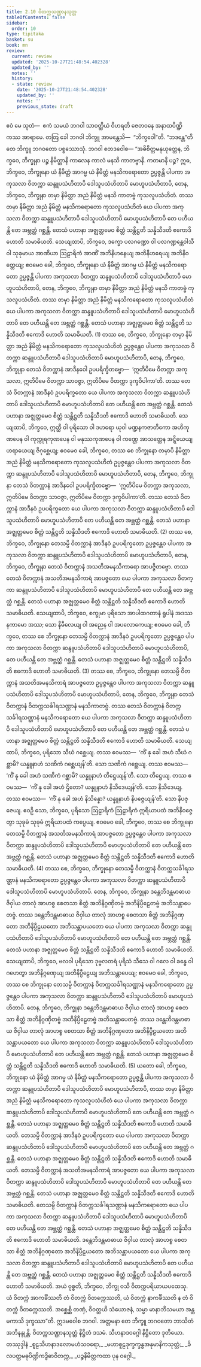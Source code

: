 ```yaml
---
title: 2.10 ဝိတက္ကသဏ္ဌာနသုတ္တ
tableOfContents: false
sidebar:
  order: 10
type: tipitaka
basket: su
book: mn
review:
  current: review
  updated: '2025-10-27T21:48:54.402328'
  updated_by: ''
  notes: ''
  history:
  - state: review
    date: '2025-10-27T21:48:54.402328'
    updated_by: ''
    notes: ''
    previous_state: draft
---
```



<ReviewStatus review={frontmatter.review} showDetails={true} />

<HypothesisAnnotation frontmatter={frontmatter} />

<DynamicBreadcrumb />

<Division number="216" book="mn" e="ch" v="24">

<Paragraph number="734" book="mn">
ဧဝံ မေ သုတံ—  ဧကံ သမယံ ဘဂဝါ သာဝတ္ထိယံ ဝိဟရတိ ဇေတဝနေ အနာထပိဏ္ဍိကဿ အာရာမေ. တတြ ခေါ ဘဂဝါ ဘိက္ခူ အာမန္တေသိ—  “ဘိက္ခဝေါ”တိ. “ဘဒန္တေ”တိ တေ ဘိက္ခူ ဘဂဝတော ပစ္စဿောသုံ. ဘဂဝါ ဧတဒဝေါစ—
</Paragraph>

<Paragraph number="735" book="mn">
“အဓိစိတ္တမနုယုတ္တေန, ဘိက္ခဝေ, ဘိက္ခုနာ ပဉ္စ နိမိတ္တာနိ ကာလေန ကာလံ မနသိ ကာတဗ္ဗာနိ. ကတမာနိ ပဉ္စ? ဣဓ, ဘိက္ခဝေ, ဘိက္ခုနော ယံ နိမိတ္တံ အာဂမ္မ ယံ နိမိတ္တံ မနသိကရောတော ဥပ္ပဇ္ဇန္တိ ပါပကာ အကုသလာ ဝိတက္ကာ ဆန္ဒူပသံဟိတာပိ ဒေါသူပသံဟိတာပိ မောဟူပသံဟိတာပိ, တေန, ဘိက္ခဝေ, ဘိက္ခုနာ တမှာ နိမိတ္တာ အညံ နိမိတ္တံ မနသိ ကာတဗ္ဗံ ကုသလူပသံဟိတံ. တဿ တမှာ နိမိတ္တာ အညံ နိမိတ္တံ မနသိကရောတော ကုသလူပသံဟိတံ ယေ ပါပကာ အကုသလာ ဝိတက္ကာ ဆန္ဒူပသံဟိတာပိ ဒေါသူပသံဟိတာပိ မောဟူပသံဟိတာပိ တေ ပဟီယန္တိ တေ အဗ္ဘတ္ထံ ဂစ္ဆန္တိ. တေသံ ပဟာနာ အဇ္ဈတ္တမေဝ စိတ္တံ သန္တိဋ္ဌတိ သန္နိသီဒတိ ဧကောဒိ ဟောတိ သမာဓိယတိ. သေယျထာပိ, ဘိက္ခဝေ, ဒက္ခော ပလဂဏ္ဍော ဝါ ပလဂဏ္ဍန္တေဝါသီ ဝါ သုခုမာယ အာဏိယာ ဩဠာရိကံ အာဏိံ အဘိနိဟနေယျ အဘိနီဟရေယျ အဘိနိဝတ္တေယျ; ဧဝမေဝ ခေါ, ဘိက္ခဝေ, ဘိက္ခုနော ယံ နိမိတ္တံ အာဂမ္မ ယံ နိမိတ္တံ မနသိကရောတော ဥပ္ပဇ္ဇန္တိ ပါပကာ အကုသလာ ဝိတက္ကာ ဆန္ဒူပသံဟိတာပိ ဒေါသူပသံဟိတာပိ မောဟူပသံဟိတာပိ, တေန, ဘိက္ခဝေ, ဘိက္ခုနာ တမှာ နိမိတ္တာ အညံ နိမိတ္တံ မနသိ ကာတဗ္ဗံ ကုသလူပသံဟိတံ. တဿ တမှာ နိမိတ္တာ အညံ နိမိတ္တံ မနသိကရောတော ကုသလူပသံဟိတံ ယေ ပါပကာ အကုသလာ ဝိတက္ကာ ဆန္ဒူပသံဟိတာပိ ဒေါသူပသံဟိတာပိ မောဟူပသံဟိတာပိ တေ ပဟီယန္တိ တေ အဗ္ဘတ္ထံ ဂစ္ဆန္တိ. တေသံ ပဟာနာ အဇ္ဈတ္တမေဝ စိတ္တံ သန္တိဋ္ဌတိ သန္နိသီဒတိ ဧကောဒိ ဟောတိ သမာဓိယတိ. (1)
</Paragraph>

</Division>
<Division number="217" book="mn" e="ch" v="24">

<Paragraph number="736" book="mn">
တဿ စေ, ဘိက္ခဝေ, ဘိက္ခုနော တမှာ နိမိတ္တာ အညံ နိမိတ္တံ မနသိကရောတော ကုသလူပသံဟိတံ ဥပ္ပဇ္ဇန္တေဝ ပါပကာ အကုသလာ ဝိတက္ကာ ဆန္ဒူပသံဟိတာပိ ဒေါသူပသံဟိတာပိ မောဟူပသံဟိတာပိ, တေန, ဘိက္ခဝေ, ဘိက္ခုနာ တေသံ ဝိတက္ကာနံ အာဒီနဝေါ ဥပပရိက္ခိတဗ္ဗော—  ‘ဣတိပိမေ ဝိတက္ကာ အကုသလာ, ဣတိပိမေ ဝိတက္ကာ သာဝဇ္ဇာ, ဣတိပိမေ ဝိတက္ကာ ဒုက္ခဝိပါကာ’တိ. တဿ တေသံ ဝိတက္ကာနံ အာဒီနဝံ ဥပပရိက္ခတော ယေ ပါပကာ အကုသလာ ဝိတက္ကာ ဆန္ဒူပသံဟိတာပိ ဒေါသူပသံဟိတာပိ မောဟူပသံဟိတာပိ တေ ပဟီယန္တိ တေ အဗ္ဘတ္ထံ ဂစ္ဆန္တိ. တေသံ ပဟာနာ အဇ္ဈတ္တမေဝ စိတ္တံ သန္တိဋ္ဌတိ သန္နိသီဒတိ ဧကောဒိ ဟောတိ သမာဓိယတိ. သေယျထာပိ, ဘိက္ခဝေ, ဣတ္ထီ ဝါ ပုရိသော ဝါ ဒဟရော ယုဝါ မဏ္ဍနကဇာတိကော အဟိကုဏပေန ဝါ ကုက္ကုရကုဏပေန ဝါ မနုဿကုဏပေန ဝါ ကဏ္ဌေ အာသတ္တေန အဋ္ဋိယေယျ ဟရာယေယျ ဇိဂုစ္ဆေယျ; ဧဝမေဝ ခေါ, ဘိက္ခဝေ, တဿ စေ ဘိက္ခုနော တမှာပိ နိမိတ္တာ အညံ နိမိတ္တံ မနသိကရောတော ကုသလူပသံဟိတံ ဥပ္ပဇ္ဇန္တေဝ ပါပကာ အကုသလာ ဝိတက္ကာ ဆန္ဒူပသံဟိတာပိ ဒေါသူပသံဟိတာပိ မောဟူပသံဟိတာပိ, တေန, ဘိက္ခဝေ, ဘိက္ခုနာ တေသံ ဝိတက္ကာနံ အာဒီနဝေါ ဥပပရိက္ခိတဗ္ဗော—  ‘ဣတိပိမေ ဝိတက္ကာ အကုသလာ, ဣတိပိမေ ဝိတက္ကာ သာဝဇ္ဇာ, ဣတိပိမေ ဝိတက္ကာ ဒုက္ခဝိပါကာ’တိ. တဿ တေသံ ဝိတက္ကာနံ အာဒီနဝံ ဥပပရိက္ခတော ယေ ပါပကာ အကုသလာ ဝိတက္ကာ ဆန္ဒူပသံဟိတာပိ ဒေါသူပသံဟိတာပိ မောဟူပသံဟိတာပိ တေ ပဟီယန္တိ တေ အဗ္ဘတ္ထံ ဂစ္ဆန္တိ. တေသံ ပဟာနာ အဇ္ဈတ္တမေဝ စိတ္တံ သန္တိဋ္ဌတိ သန္နိသီဒတိ ဧကောဒိ ဟောတိ သမာဓိယတိ. (2)
</Paragraph>

</Division>
<Division number="218" book="mn" e="ch" v="24">

<Paragraph number="737" book="mn">
တဿ စေ, ဘိက္ခဝေ, ဘိက္ခုနော တေသမ္ပိ ဝိတက္ကာနံ အာဒီနဝံ ဥပပရိက္ခတော ဥပ္ပဇ္ဇန္တေဝ ပါပကာ အကုသလာ ဝိတက္ကာ ဆန္ဒူပသံဟိတာပိ ဒေါသူပသံဟိတာပိ မောဟူပသံဟိတာပိ, တေန, ဘိက္ခဝေ, ဘိက္ခုနာ တေသံ ဝိတက္ကာနံ အသတိအမနသိကာရော အာပဇ္ဇိတဗ္ဗော. တဿ တေသံ ဝိတက္ကာနံ အသတိအမနသိကာရံ အာပဇ္ဇတော ယေ ပါပကာ အကုသလာ ဝိတက္ကာ ဆန္ဒူပသံဟိတာပိ ဒေါသူပသံဟိတာပိ မောဟူပသံဟိတာပိ တေ ပဟီယန္တိ တေ အဗ္ဘတ္ထံ ဂစ္ဆန္တိ. တေသံ ပဟာနာ အဇ္ဈတ္တမေဝ စိတ္တံ သန္တိဋ္ဌတိ သန္နိသီဒတိ ဧကောဒိ ဟောတိ သမာဓိယတိ. သေယျထာပိ, ဘိက္ခဝေ, စက္ခုမာ ပုရိသော အာပါထဂတာနံ ရူပါနံ အဒဿနကာမော အဿ; သော နိမီလေယျ ဝါ အညေန ဝါ အပလောကေယျ; ဧဝမေဝ ခေါ, ဘိက္ခဝေ, တဿ စေ ဘိက္ခုနော တေသမ္ပိ ဝိတက္ကာနံ အာဒီနဝံ ဥပပရိက္ခတော ဥပ္ပဇ္ဇန္တေဝ ပါပကာ အကုသလာ ဝိတက္ကာ ဆန္ဒူပသံဟိတာပိ ဒေါသူပသံဟိတာပိ မောဟူပသံဟိတာပိ, တေ ပဟီယန္တိ တေ အဗ္ဘတ္ထံ ဂစ္ဆန္တိ. တေသံ ပဟာနာ အဇ္ဈတ္တမေဝ စိတ္တံ သန္တိဋ္ဌတိ သန္နိသီဒတိ ဧကောဒိ ဟောတိ သမာဓိယတိ. (3)
</Paragraph>

</Division>
<Division number="219" book="mn" e="ch" v="24">

<Paragraph number="738" book="mn">
တဿ စေ, ဘိက္ခဝေ, ဘိက္ခုနော တေသမ္ပိ ဝိတက္ကာနံ အသတိအမနသိကာရံ အာပဇ္ဇတော ဥပ္ပဇ္ဇန္တေဝ ပါပကာ အကုသလာ ဝိတက္ကာ ဆန္ဒူပသံဟိတာပိ ဒေါသူပသံဟိတာပိ မောဟူပသံဟိတာပိ, တေန, ဘိက္ခဝေ, ဘိက္ခုနာ တေသံ ဝိတက္ကာနံ ဝိတက္ကသင်္ခါရသဏ္ဌာနံ မနသိကာတဗ္ဗံ. တဿ တေသံ ဝိတက္ကာနံ ဝိတက္ကသင်္ခါရသဏ္ဌာနံ မနသိကရောတော ယေ ပါပကာ အကုသလာ ဝိတက္ကာ ဆန္ဒူပသံဟိတာပိ ဒေါသူပသံဟိတာပိ မောဟူပသံဟိတာပိ တေ ပဟီယန္တိ တေ အဗ္ဘတ္ထံ ဂစ္ဆန္တိ. တေသံ ပဟာနာ အဇ္ဈတ္တမေဝ စိတ္တံ သန္တိဋ္ဌတိ သန္နိသီဒတိ ဧကောဒိ ဟောတိ သမာဓိယတိ. သေယျထာပိ, ဘိက္ခဝေ, ပုရိသော သီဃံ ဂစ္ဆေယျ. တဿ ဧဝမဿ—  ‘ကိံ နု ခေါ အဟံ သီဃံ ဂစ္ဆာမိ? ယန္နူနာဟံ သဏိကံ ဂစ္ဆေယျန်’တိ. သော သဏိကံ ဂစ္ဆေယျ. တဿ ဧဝမဿ—  ‘ကိံ နု ခေါ အဟံ သဏိကံ ဂစ္ဆာမိ? ယန္နူနာဟံ တိဋ္ဌေယျန်’တိ. သော တိဋ္ဌေယျ. တဿ ဧဝမဿ—  ‘ကိံ နု ခေါ အဟံ ဌိတော? ယန္နူနာဟံ နိသီဒေယျန်’တိ. သော နိသီဒေယျ. တဿ ဧဝမဿ—  ‘ကိံ နု ခေါ အဟံ နိသိန္နော? ယန္နူနာဟံ နိပဇ္ဇေယျန်’တိ. သော နိပဇ္ဇေယျ. ဧဝဉှိ သော, ဘိက္ခဝေ, ပုရိသော ဩဠာရိကံ ဩဠာရိကံ ဣရိယာပထံ အဘိနိဝဇ္ဇေတွာ သုခုမံ သုခုမံ ဣရိယာပထံ ကပ္ပေယျ. ဧဝမေဝ ခေါ, ဘိက္ခဝေ, တဿ စေ ဘိက္ခုနော တေသမ္ပိ ဝိတက္ကာနံ အသတိအမနသိကာရံ အာပဇ္ဇတော ဥပ္ပဇ္ဇန္တေဝ ပါပကာ အကုသလာ ဝိတက္ကာ ဆန္ဒူပသံဟိတာပိ ဒေါသူပသံဟိတာပိ မောဟူပသံဟိတာပိ တေ ပဟီယန္တိ တေ အဗ္ဘတ္ထံ ဂစ္ဆန္တိ. တေသံ ပဟာနာ အဇ္ဈတ္တမေဝ စိတ္တံ သန္တိဋ္ဌတိ သန္နိသီဒတိ ဧကောဒိ ဟောတိ သမာဓိယတိ. (4)
</Paragraph>

</Division>
<Division number="220" book="mn" e="ch" v="24">

<Paragraph number="739" book="mn">
တဿ စေ, ဘိက္ခဝေ, ဘိက္ခုနော တေသမ္ပိ ဝိတက္ကာနံ ဝိတက္ကသင်္ခါရသဏ္ဌာနံ မနသိကရောတော ဥပ္ပဇ္ဇန္တေဝ ပါပကာ အကုသလာ ဝိတက္ကာ ဆန္ဒူပသံဟိတာပိ ဒေါသူပသံဟိတာပိ မောဟူပသံဟိတာပိ. တေန, ဘိက္ခဝေ, ဘိက္ခုနာ ဒန္တေဘိဒန္တမာဓာယ ဇိဝှါယ တာလုံ အာဟစ္စ စေတသာ စိတ္တံ အဘိနိဂ္ဂဏှိတဗ္ဗံ အဘိနိပ္ပီဠေတဗ္ဗံ အဘိသန္တာပေတဗ္ဗံ. တဿ ဒန္တေဘိဒန္တမာဓာယ ဇိဝှါယ တာလုံ အာဟစ္စ စေတသာ စိတ္တံ အဘိနိဂ္ဂဏှတော အဘိနိပ္ပီဠယတော အဘိသန္တာပယတော ယေ ပါပကာ အကုသလာ ဝိတက္ကာ ဆန္ဒူပသံဟိတာပိ ဒေါသူပသံဟိတာပိ မောဟူပသံဟိတာပိ တေ ပဟီယန္တိ တေ အဗ္ဘတ္ထံ ဂစ္ဆန္တိ. တေသံ ပဟာနာ အဇ္ဈတ္တမေဝ စိတ္တံ သန္တိဋ္ဌတိ သန္နိသီဒတိ ဧကောဒိ ဟောတိ သမာဓိယတိ. သေယျထာပိ, ဘိက္ခဝေ, ဗလဝါ ပုရိသော ဒုဗ္ဗလတရံ ပုရိသံ သီသေ ဝါ ဂလေ ဝါ ခန္ဓေ ဝါ ဂဟေတွာ အဘိနိဂ္ဂဏှေယျ အဘိနိပ္ပီဠေယျ အဘိသန္တာပေယျ; ဧဝမေဝ ခေါ, ဘိက္ခဝေ, တဿ စေ ဘိက္ခုနော တေသမ္ပိ ဝိတက္ကာနံ ဝိတက္ကသင်္ခါရသဏ္ဌာနံ မနသိကရောတော ဥပ္ပဇ္ဇန္တေဝ ပါပကာ အကုသလာ ဝိတက္ကာ ဆန္ဒူပသံဟိတာပိ ဒေါသူပသံဟိတာပိ မောဟူပသံဟိတာပိ. တေန, ဘိက္ခဝေ, ဘိက္ခုနာ ဒန္တေဘိဒန္တမာဓာယ ဇိဝှါယ တာလုံ အာဟစ္စ စေတသာ စိတ္တံ အဘိနိဂ္ဂဏှိတဗ္ဗံ အဘိနိပ္ပီဠေတဗ္ဗံ အဘိသန္တာပေတဗ္ဗံ. တဿ ဒန္တေဘိဒန္တမာဓာယ ဇိဝှါယ တာလုံ အာဟစ္စ စေတသာ စိတ္တံ အဘိနိဂ္ဂဏှတော အဘိနိပ္ပီဠယတော အဘိသန္တာပယတော ယေ ပါပကာ အကုသလာ ဝိတက္ကာ ဆန္ဒူပသံဟိတာပိ ဒေါသူပသံဟိတာပိ မောဟူပသံဟိတာပိ တေ ပဟီယန္တိ တေ အဗ္ဘတ္ထံ ဂစ္ဆန္တိ. တေသံ ပဟာနာ အဇ္ဈတ္တမေဝ စိတ္တံ သန္တိဋ္ဌတိ သန္နိသီဒတိ ဧကောဒိ ဟောတိ သမာဓိယတိ. (5)
</Paragraph>

</Division>
<Division number="221" book="mn" e="ch" v="24">

<Paragraph number="740" book="mn">
ယတော ခေါ, ဘိက္ခဝေ, ဘိက္ခုနော ယံ နိမိတ္တံ အာဂမ္မ ယံ နိမိတ္တံ မနသိကရောတော ဥပ္ပဇ္ဇန္တိ ပါပကာ အကုသလာ ဝိတက္ကာ ဆန္ဒူပသံဟိတာပိ ဒေါသူပသံဟိတာပိ မောဟူပသံဟိတာပိ, တဿ တမှာ နိမိတ္တာ အညံ နိမိတ္တံ မနသိကရောတော ကုသလူပသံဟိတံ ယေ ပါပကာ အကုသလာ ဝိတက္ကာ ဆန္ဒူပသံဟိတာပိ ဒေါသူပသံဟိတာပိ မောဟူပသံဟိတာပိ တေ ပဟီယန္တိ တေ အဗ္ဘတ္ထံ ဂစ္ဆန္တိ. တေသံ ပဟာနာ အဇ္ဈတ္တမေဝ စိတ္တံ သန္တိဋ္ဌတိ သန္နိသီဒတိ ဧကောဒိ ဟောတိ သမာဓိယတိ. တေသမ္ပိ ဝိတက္ကာနံ အာဒီနဝံ ဥပပရိက္ခတော ယေ ပါပကာ အကုသလာ ဝိတက္ကာ ဆန္ဒူပသံဟိတာပိ ဒေါသူပသံဟိတာပိ မောဟူပသံဟိတာပိ တေ ပဟီယန္တိ တေ အဗ္ဘတ္ထံ ဂစ္ဆန္တိ. တေသံ ပဟာနာ အဇ္ဈတ္တမေဝ စိတ္တံ သန္တိဋ္ဌတိ သန္နိသီဒတိ ဧကောဒိ ဟောတိ သမာဓိယတိ. တေသမ္ပိ ဝိတက္ကာနံ အသတိအမနသိကာရံ အာပဇ္ဇတော ယေ ပါပကာ အကုသလာ ဝိတက္ကာ ဆန္ဒူပသံဟိတာပိ ဒေါသူပသံဟိတာပိ မောဟူပသံဟိတာပိ တေ ပဟီယန္တိ တေ အဗ္ဘတ္ထံ ဂစ္ဆန္တိ. တေသံ ပဟာနာ အဇ္ဈတ္တမေဝ စိတ္တံ သန္တိဋ္ဌတိ သန္နိသီဒတိ ဧကောဒိ ဟောတိ သမာဓိယတိ. တေသမ္ပိ ဝိတက္ကာနံ ဝိတက္ကသင်္ခါရသဏ္ဌာနံ မနသိကရောတော ယေ ပါပကာ အကုသလာ ဝိတက္ကာ ဆန္ဒူပသံဟိတာပိ ဒေါသူပသံဟိတာပိ မောဟူပသံဟိတာပိ တေ ပဟီယန္တိ တေ အဗ္ဘတ္ထံ ဂစ္ဆန္တိ. တေသံ ပဟာနာ အဇ္ဈတ္တမေဝ စိတ္တံ သန္တိဋ္ဌတိ သန္နိသီဒတိ ဧကောဒိ ဟောတိ သမာဓိယတိ. ဒန္တေဘိဒန္တမာဓာယ ဇိဝှါယ တာလုံ အာဟစ္စ စေတသာ စိတ္တံ အဘိနိဂ္ဂဏှတော အဘိနိပ္ပီဠယတော အဘိသန္တာပယတော ယေ ပါပကာ အကုသလာ ဝိတက္ကာ ဆန္ဒူပသံဟိတာပိ ဒေါသူပသံဟိတာပိ မောဟူပသံဟိတာပိ တေ ပဟီယန္တိ တေ အဗ္ဘတ္ထံ ဂစ္ဆန္တိ. တေသံ ပဟာနာ အဇ္ဈတ္တမေဝ စိတ္တံ သန္တိဋ္ဌတိ သန္နိသီဒတိ ဧကောဒိ ဟောတိ သမာဓိယတိ. အယံ ဝုစ္စတိ, ဘိက္ခဝေ, ဘိက္ခု ဝသီ ဝိတက္ကပရိယာယပထေသု. ယံ ဝိတက္ကံ အာကင်္ခိဿတိ တံ ဝိတက္ကံ ဝိတက္ကေဿတိ, ယံ ဝိတက္ကံ နာကင်္ခိဿတိ န တံ ဝိတက္ကံ ဝိတက္ကေဿတိ. အစ္ဆေစ္ဆိ တဏှံ, ဝိဝတ္တယိ သံယောဇနံ, သမ္မာ မာနာဘိသမယာ အန္တမကာသိ ဒုက္ခဿာ”တိ.
</Paragraph>

<Paragraph number="741" book="mn">
ဣဒမဝေါစ ဘဂဝါ. အတ္တမနာ တေ ဘိက္ခူ ဘဂဝတော ဘာသိတံ အဘိနန္ဒုန္တိ.

</Paragraph>
</Division>

<Paragraph number="742" type="center" book="mn">
ဝိတက္ကသဏ္ဌာနသုတ္တံ နိဋ္ဌိတံ ဒသမံ.



</Paragraph>

<Paragraph number="743" type="center" book="mn">
သီဟနာဒဝဂ္ဂေါ နိဋ္ဌိတော ဒုတိယော.



</Paragraph>

<Paragraph number="744" type="center" book="mn">
တဿုဒ္ဒါနံ


</Paragraph>

<Paragraph number="745" type="verses" book="mn">
_စူဠသီဟနာဒလောမဟံသဝရော,_  
_မဟာစူဠဒုက္ခက္ခန္ဓအနုမာနိကသုတ္တံ;_  
_ခိလပတ္ထမဓုပိဏ္ဍိကဒွိဓာဝိတက္က,_  
_ပဉ္စနိမိတ္တကထာ ပုန ဝဂ္ဂေါ._
</Paragraph>